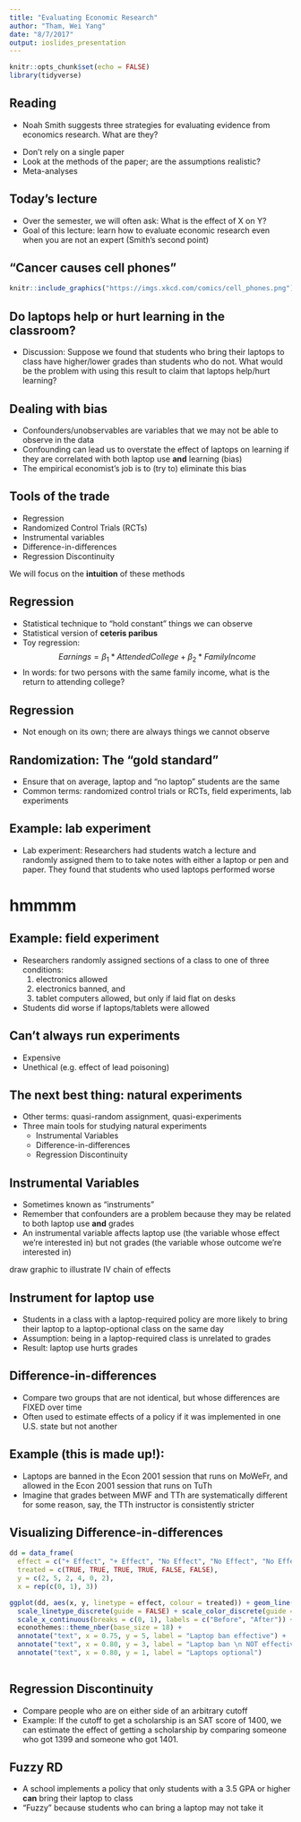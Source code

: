 ```yaml
---
title: "Evaluating Economic Research"
author: "Tham, Wei Yang"
date: "8/7/2017"
output: ioslides_presentation
---
```


```r
knitr::opts_chunk$set(echo = FALSE)
library(tidyverse)
```

## Reading

- Noah Smith suggests three strategies for evaluating evidence from economics research. What are they?

<div class="notes">
- Don't rely on a single paper
- Look at the methods of the paper; are the assumptions realistic?
- Meta-analyses

</div>

## Today's lecture

- Over the semester, we will often ask: What is the effect of X on Y?
- Goal of this lecture: learn how to evaluate economic research even when you are not an expert (Smith's second point)

<!--
## Example: effect of college education on earnings
- Does going to college lead to higher earnings?
- We can compare the average earnings of people who go to college with those who do not
- What is the problem with this?
-->

## "Cancer causes cell phones"
```r
knitr::include_graphics("https://imgs.xkcd.com/comics/cell_phones.png")
```

## Do laptops help or hurt learning in the classroom?
- Discussion: Suppose we found that students who bring their laptops to class have higher/lower grades than students who do not. What would be the problem with using this result to claim that laptops help/hurt learning?

## Dealing with bias
- Confounders/unobservables are variables that we may not be able to observe in the data
- Confounding can lead us to overstate the effect of laptops on learning if they are correlated with both laptop use **and** learning (bias)
- The empirical economist's job is to (try to) eliminate this bias

## Tools of the trade
- Regression
- Randomized Control Trials (RCTs)
- Instrumental variables
- Difference-in-differences
- Regression Discontinuity

We will focus on the **intuition** of these methods

## Regression
- Statistical technique to "hold constant" things we can observe
- Statistical version of **ceteris paribus**
- Toy regression: 
$$ Earnings = \beta_1 * AttendedCollege + \beta_2 * FamilyIncome $$ 
- In words: for two persons with the same family income, what is the return to attending college?

## Regression
- Not enough on its own; there are always things we cannot observe

## Randomization: The "gold standard"
- Ensure that on average, laptop and "no laptop" students are the same
- Common terms: randomized control trials or RCTs, field experiments, lab experiments

## Example: lab experiment
- Lab experiment: Researchers had students watch a lecture and randomly assigned them to to take notes with either a laptop or pen and paper. They found that students who used laptops performed worse

# hmmmm

## Example: field experiment
- Researchers randomly assigned sections of a class to one of three conditions:
    1. electronics allowed
    2. electronics banned, and 
    3. tablet computers allowed, but only if laid flat on desks
- Students did worse if laptops/tablets were allowed

## Can't always run experiments
- Expensive
- Unethical (e.g. effect of lead poisoning)

## The next best thing: natural experiments
- Other terms: quasi-random assignment, quasi-experiments
- Three main tools for studying natural experiments
    - Instrumental Variables
    - Difference-in-differences
    - Regression Discontinuity
    
## Instrumental Variables
- Sometimes known as "instruments"
- Remember that confounders are a problem because they may be related to both laptop use **and** grades
- An instrumental variable affects laptop use (the variable whose effect we're interested in) but not grades (the variable whose outcome we're interested in)

<div class="notes">
draw graphic to illustrate IV chain of effects
</div>

## Instrument for laptop use
- Students in a class with a laptop-required policy are more likely to bring their laptop to a laptop-optional class on the same day
- Assumption: being in a laptop-required class is unrelated to grades
- Result: laptop use hurts grades

## Difference-in-differences
- Compare two groups that are not identical, but whose differences are FIXED over time
- Often used to estimate effects of a policy if it was implemented in one U.S. state but not another

## Example (this is made up!):
- Laptops are banned in the Econ 2001 session that runs on MoWeFr, and allowed in the Econ 2001 session that runs on TuTh
- Imagine that grades between MWF and TTh are systematically different for some reason, say, the TTh instructor is consistently stricter 

## Visualizing Difference-in-differences
```r
dd = data_frame(
  effect = c("+ Effect", "+ Effect", "No Effect", "No Effect", "No Effect", "No Effect"), 
  treated = c(TRUE, TRUE, TRUE, TRUE, FALSE, FALSE), 
  y = c(2, 5, 2, 4, 0, 2), 
  x = rep(c(0, 1), 3))

ggplot(dd, aes(x, y, linetype = effect, colour = treated)) + geom_line() + 
  scale_linetype_discrete(guide = FALSE) + scale_color_discrete(guide = FALSE) +
  scale_x_continuous(breaks = c(0, 1), labels = c("Before", "After")) +
  econothemes::theme_nber(base_size = 18) +
  annotate("text", x = 0.75, y = 5, label = "Laptop ban effective") + 
  annotate("text", x = 0.80, y = 3, label = "Laptop ban \n NOT effective") + 
  annotate("text", x = 0.80, y = 1, label = "Laptops optional")
  
```

## Regression Discontinuity
- Compare people who are on either side of an arbitrary cutoff 
- Example: If the cutoff to get a scholarship is an SAT score of 1400, we can estimate the effect of getting a scholarship by comparing someone who got 1399 and someone who got 1401.  

## Fuzzy RD
- A school implements a policy that only students with a 3.5 GPA or higher **can** bring their laptop to class
- "Fuzzy" because students who can bring a laptop may not take it

## 







